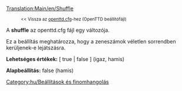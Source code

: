 [[Translation:Main/en/Shuffle]]
:<small><< Vissza az [[Main/hu/Openttd.cfg|openttd.cfg]]-hez (OpenTTD beállítófájl)</small>


A '''shuffle''' az openttd.cfg fájl egy változója.

Ez a beállítás meghatározza, hogy a zeneszámok véletlen sorrendben kerüljenek-e lejátszásra.


'''Lehetséges értékek:''' [ true | false ] (igaz, hamis)

'''Alapbeállítás:''' false (hamis)

[[Category:hu/Beállítások és finomhangolás]]